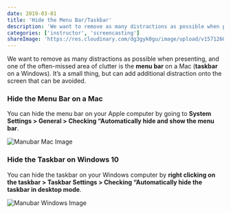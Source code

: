 ```yaml
---
date: 2019-03-01
title: 'Hide the Menu Bar/Taskbar'
description: 'We want to remove as many distractions as possible when presenting, and one of the often-missed area of clutter is the menu bar.'
categories: ['instructor', 'screencasting']
shareImage: 'https://res.cloudinary.com/dg3gyk0gu/image/upload/v1571260698/og-image-assets/share_image_screencasting.png'
---
```


We want to remove as many distractions as possible when presenting, and one of the often-missed area of clutter is the **menu bar** on a Mac (**taskbar** on a Windows). It’s a small thing, but can add additional distraction onto the screen that can be avoided.

### Hide the Menu Bar on a Mac

You can hide the menu bar on your Apple computer by going to **System Settings > General > Checking “Automatically hide and show the menu bar**.

![Manubar Mac Image](./images/manubar-mac.png)

### Hide the Taskbar on Windows 10

You can hide the taskbar on your Windows computer by **right clicking on the taskbar > Taskbar Settings > Checking “Automatically hide the taskbar in desktop mode**.

![Manubar Windows Image](./images/menubar-windows.png)